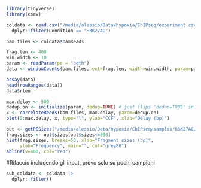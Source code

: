 ```r
library(tidyverse)
library(csaw)
```

```r
coldata <- read.csv("/media/alessio/Data/hypoxia/ChIPseq/experiment.csv") |> 
  dplyr::filter(Condition == "H3K27AC")

bam.files <- coldata$bamReads

frag.len <- 400
win.width <- 10
param <- readParam(pe = "both")
data <- windowCounts(bam.files, ext=frag.len, width=win.width, param=param)

assay(data)
head(rowRanges(data))
data$rlen

max.delay <- 500
dedup.on <- initialize(param, dedup=TRUE) # just flips 'dedup=TRUE' in the existing 'param'.
x <- correlateReads(bam.files, max.delay, param=dedup.on)
plot(0:max.delay, x, type="l", ylab="CCF", xlab="Delay (bp)")

out <- getPESizes("/media/alessio/Data/hypoxia/ChIPseq/samples/H3K27AC/C1A/human_only_sorted.bam")
frag.sizes <- out$sizes[out$sizes<=800]
hist(frag.sizes, breaks=50, xlab="Fragment sizes (bp)", 
     ylab="Frequency", main="", col="grey80")
abline(v=400, col="red")
```

#Rifaccio includendo gli input, provo solo su pochi campioni
```r
sub_coldata <- coldata |> 
  dplyr::filter()
```

